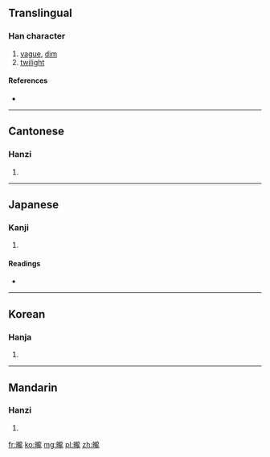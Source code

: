 {{also|昽}}
==Translingual==

===Han character===
{{Han char|rn=72|rad=日|as=16|sn=20|four=6101<sub>1</sub>|canj=日卜月心 (AYBP)}}

# [[vague]], [[dim]]
# [[twilight]]

====References====
* {{Han ref|kx=0501.350|dkj=14255|dj=0872.080|hdz=21541.200|uh=66E8|ud=26344|bh=F450|bd=62544}}

----

==Cantonese==

===Hanzi===
{{yue-hanzi|jyut=|y=lung4|sim=昽}}

# {{defn|lang=yue|sort=日16}}

----

==Japanese==

===Kanji===
{{ja-kanji|grade=|rs=日16}}

# {{defn|lang=ja|sort=日16}}

====Readings====
* {{ja-readings|on=[[ろう]] (rō), [[る]] (ru)|kun=[[おぼろ]] (oboro)}}

----

==Korean==

===Hanja===
{{ko-hanja|hangeul=롱>농|eumhun=|rv=rong>nong|mr=rong>nong|y=long>nong}}

# {{defn|lang=ko|sort=日16}}

----

==Mandarin==

===Hanzi===
{{cmn-hanzi|sim=昽|pin=[[lóng]] ([[long2]])|wg=lung<sup>2</sup>}}

# {{defn|lang=cmn|sort=日16}}

[[fr:曨]]
[[ko:曨]]
[[mg:曨]]
[[pl:曨]]
[[zh:曨]]